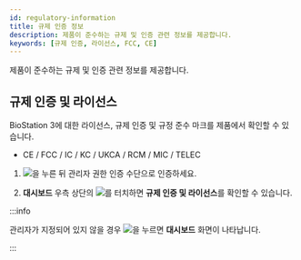 ```yaml
---
id: regulatory-information
title: 규제 인증 정보
description: 제품이 준수하는 규제 및 인증 관련 정보를 제공합니다.
keywords: [규제 인증, 라이선스, FCC, CE]
---
```


제품이 준수하는 규제 및 인증 관련 정보를 제공합니다.

## 규제 인증 및 라이선스

BioStation 3에 대한 라이선스, 규제 인증 및 규정 준수 마크를 제품에서 확인할 수 있습니다.

* CE / FCC / IC / KC / UKCA / RCM / MIC / TELEC

1. <Image src='/img/device/ico-menu.svg' ico />을 누른 뒤 관리자 권한 인증 수단으로 인증하세요.

1. **대시보드** 우측 상단의 <Image src='/img/device/ico-regulatory.svg' ico />를 터치하면 **규제 인증 및 라이선스**를 확인할 수 있습니다.

:::info

관리자가 지정되어 있지 않을 경우 <Image src='/img/device/ico-menu.svg' ico />을 누르면 **대시보드** 화면이 나타납니다.

:::


<DocumentA />


<DocumentB />


<DocumentC />